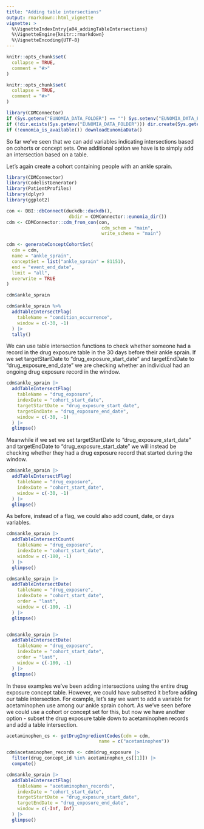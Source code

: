 ```yaml
---
title: "Adding table intersections"
output: rmarkdown::html_vignette
vignette: >
  %\VignetteIndexEntry{a04_addingTableIntersections}
  %\VignetteEngine{knitr::rmarkdown}
  %\VignetteEncoding{UTF-8}
---
```


```r
knitr::opts_chunk$set(
  collapse = TRUE,
  comment = "#>"
)
```

```r
knitr::opts_chunk$set(
  collapse = TRUE,
  comment = "#>"
)

library(CDMConnector)
if (Sys.getenv("EUNOMIA_DATA_FOLDER") == "") Sys.setenv("EUNOMIA_DATA_FOLDER" = tempdir())
if (!dir.exists(Sys.getenv("EUNOMIA_DATA_FOLDER"))) dir.create(Sys.getenv("EUNOMIA_DATA_FOLDER"))
if (!eunomia_is_available()) downloadEunomiaData()
```

So far we've seen that we can add variables indicating intersections based on cohorts or concept sets. One additional option we have is to simply add an intersection based on a table.

Let's again create a cohort containing people with an ankle sprain.

```r
library(CDMConnector)
library(CodelistGenerator)
library(PatientProfiles)
library(dplyr)
library(ggplot2)

con <- DBI::dbConnect(duckdb::duckdb(),
                       dbdir = CDMConnector::eunomia_dir())
cdm <- CDMConnector::cdm_from_con(con,
                                   cdm_schem = "main",
                                   write_schema = "main")

cdm <- generateConceptCohortSet(
  cdm = cdm,
  name = "ankle_sprain",
  conceptSet = list("ankle_sprain" = 81151),
  end = "event_end_date",
  limit = "all",
  overwrite = TRUE
)

cdm$ankle_sprain

cdm$ankle_sprain %>%
  addTableIntersectFlag(
    tableName = "condition_occurrence",
    window = c(-30, -1)
  ) |> 
  tally()
```

We can use table intersection functions to check whether someone had a record in the drug exposure table in the 30 days before their ankle sprain. If we set targetStartDate to "drug_exposure_start_date" and targetEndDate to "drug_exposure_end_date" we are checking whether an individual had an ongoing drug exposure record in the window.

```r
cdm$ankle_sprain |> 
  addTableIntersectFlag(
    tableName = "drug_exposure",
    indexDate = "cohort_start_date", 
    targetStartDate = "drug_exposure_start_date",
    targetEndDate = "drug_exposure_end_date",
    window = c(-30, -1)
  ) |> 
  glimpse()
```

Meanwhile if we set  we set targetStartDate to "drug_exposure_start_date" and targetEndDate to "drug_exposure_start_date" we will instead be checking whether they had a drug exposure record that started during the window.

```r
cdm$ankle_sprain |> 
  addTableIntersectFlag(
    tableName = "drug_exposure",
    indexDate = "cohort_start_date",
    window = c(-30, -1)
  ) |> 
  glimpse()
```

As before, instead of a flag, we could also add count, date, or days variables.
```r
cdm$ankle_sprain |> 
  addTableIntersectCount(
    tableName = "drug_exposure",
    indexDate = "cohort_start_date", 
    window = c(-180, -1)
  ) |> 
  glimpse()

cdm$ankle_sprain |> 
  addTableIntersectDate(
    tableName = "drug_exposure",
    indexDate = "cohort_start_date", 
    order = "last",
    window = c(-180, -1)
  ) |> 
  glimpse()


cdm$ankle_sprain |> 
  addTableIntersectDate(
    tableName = "drug_exposure",
    indexDate = "cohort_start_date", 
    order = "last",
    window = c(-180, -1)
  ) |> 
  glimpse()
```

In these examples we've been adding intersections using the entire drug exposure concept table. However, we could have subsetted it before adding our table intersection. For example, let's say we want to add a variable for acetaminophen use among our ankle sprain cohort. As we've seen before we could use a cohort or concept set for this, but now we have another option - subset the drug exposure table down to acetaminophen records and add a table intersection.

```r
acetaminophen_cs <- getDrugIngredientCodes(cdm = cdm, 
                                  name = c("acetaminophen"))

cdm$acetaminophen_records <- cdm$drug_exposure |> 
  filter(drug_concept_id %in% acetaminophen_cs[[1]]) |> 
  compute()

cdm$ankle_sprain |> 
  addTableIntersectFlag(
    tableName = "acetaminophen_records",
    indexDate = "cohort_start_date", 
    targetStartDate = "drug_exposure_start_date",
    targetEndDate = "drug_exposure_end_date",
    window = c(-Inf, Inf)
  ) |> 
  glimpse()
```
